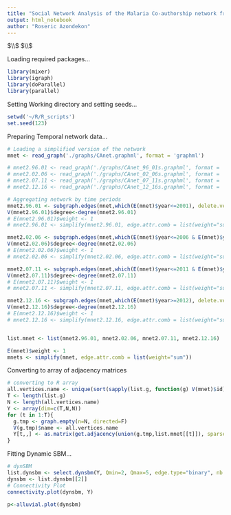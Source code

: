 ```yaml
---
title: "Social Network Analysis of the Malaria Co-authorship network from Benin"
output: html_notebook
author: "Roseric Azondekon"
---
```

$\\$
$\\$



Loading required packages...
```r
library(mixer)
library(igraph)
library(doParallel)
library(parallel)
```

Setting Working directory and setting seeds...
```r
setwd('~/R/R_scripts')
set.seed(123)
```

Preparing Temporal network data...
```r
# Loading a simplified version of the network
mnet <- read_graph('./graphs/CAnet.graphml', format = 'graphml')

# mnet2.96.01 <- read_graph('./graphs/CAnet_96_01s.graphml', format = 'graphml')
# mnet2.02.06 <- read_graph('./graphs/CAnet_02_06s.graphml', format = 'graphml')
# mnet2.07.11 <- read_graph('./graphs/CAnet_07_11s.graphml', format = 'graphml')
# mnet2.12.16 <- read_graph('./graphs/CAnet_12_16s.graphml', format = 'graphml')
```


```r
# Aggregating network by time periods
mnet2.96.01 <- subgraph.edges(mnet,which(E(mnet)$year<=2001), delete.vertices = F)
V(mnet2.96.01)$degree<-degree(mnet2.96.01)
# E(mnet2.96.01)$weight <- 1
# mnet2.96.01 <- simplify(mnet2.96.01, edge.attr.comb = list(weight="sum"))

mnet2.02.06 <- subgraph.edges(mnet,which(E(mnet)$year<=2006 & E(mnet)$year>=2002), delete.vertices = F)
V(mnet2.02.06)$degree<-degree(mnet2.02.06)
# E(mnet2.02.06)$weight <- 1
# mnet2.02.06 <- simplify(mnet2.02.06, edge.attr.comb = list(weight="sum"))

mnet2.07.11 <- subgraph.edges(mnet,which(E(mnet)$year<=2011 & E(mnet)$year>=2007), delete.vertices = F)
V(mnet2.07.11)$degree<-degree(mnet2.07.11)
# E(mnet2.07.11)$weight <- 1
# mnet2.07.11 <- simplify(mnet2.07.11, edge.attr.comb = list(weight="sum"))

mnet2.12.16 <- subgraph.edges(mnet,which(E(mnet)$year>=2012), delete.vertices = F)
V(mnet2.12.16)$degree<-degree(mnet2.12.16)
# E(mnet2.12.16)$weight <- 1
# mnet2.12.16 <- simplify(mnet2.12.16, edge.attr.comb = list(weight="sum"))


list.mnet <- list(mnet2.96.01, mnet2.02.06, mnet2.07.11, mnet2.12.16)
```

```r
E(mnet)$weight <- 1
mnets <- simplify(mnet, edge.attr.comb = list(weight="sum"))
```



Converting to array of adjacency matrices
```r
# converting to R array
all.vertices.name <- unique(sort(sapply(list.g, function(g) V(mnet)$id)))
T <- length(list.g)
N <- length(all.vertices.name)
Y <- array(dim=c(T,N,N))
for (t in 1:T){
  g.tmp <- graph.empty(n=N, directed=F)
  V(g.tmp)$name <- all.vertices.name
  Y[t,,] <- as.matrix(get.adjacency(union(g.tmp,list.mnet[[t]]), sparse = F))
}
```


Fitting Dynamic SBM...
```r
# dynSBM
list.dynsbm <- select.dynsbm(Y, Qmin=2, Qmax=5, edge.type="binary", nb.cores = detectCores())
dynsbm <- list.dynsbm[[2]]
# Connectivity Plot
connectivity.plot(dynsbm, Y)
```

```r
p<-alluvial.plot(dynsbm)
```

